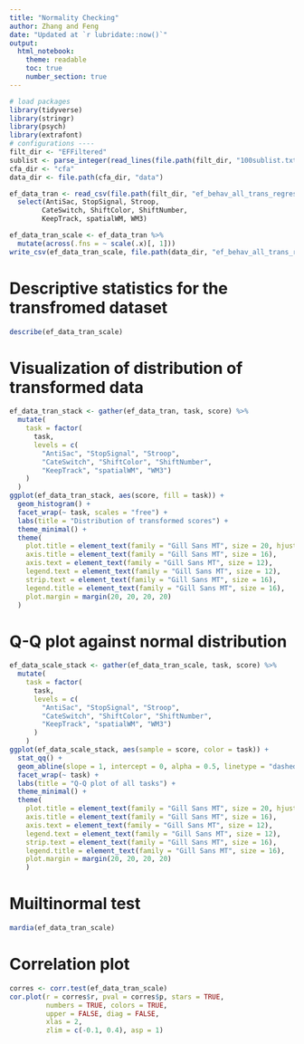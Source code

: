 ```yaml
---
title: "Normality Checking"
author: Zhang and Feng
date: "Updated at `r lubridate::now()`"
output:
  html_notebook:
    theme: readable
    toc: true
    number_section: true
---
```


```r
# load packages
library(tidyverse)
library(stringr)
library(psych)
library(extrafont)
# configurations ----
filt_dir <- "EFFiltered"
sublist <- parse_integer(read_lines(file.path(filt_dir, "100sublist.txt")))
cfa_dir <- "cfa"
data_dir <- file.path(cfa_dir, "data")
```

```r
ef_data_tran <- read_csv(file.path(filt_dir, "ef_behav_all_trans_regress.csv")) %>%
  select(AntiSac, StopSignal, Stroop,
        CateSwitch, ShiftColor, ShiftNumber,
        KeepTrack, spatialWM, WM3)
```


```r
ef_data_tran_scale <- ef_data_tran %>%
  mutate(across(.fns = ~ scale(.x)[, 1]))
write_csv(ef_data_tran_scale, file.path(data_dir, "ef_behav_all_trans_regress_scaled.csv"))
```

# Descriptive statistics for the transfromed dataset

```r
describe(ef_data_tran_scale)
```

# Visualization of distribution of transformed data

```r
ef_data_tran_stack <- gather(ef_data_tran, task, score) %>%
  mutate(
    task = factor(
      task,
      levels = c(
        "AntiSac", "StopSignal", "Stroop",
        "CateSwitch", "ShiftColor", "ShiftNumber",
        "KeepTrack", "spatialWM", "WM3")
    )
  )
ggplot(ef_data_tran_stack, aes(score, fill = task)) +
  geom_histogram() +
  facet_wrap(~ task, scales = "free") +
  labs(title = "Distribution of transformed scores") +
  theme_minimal() +
  theme(
    plot.title = element_text(family = "Gill Sans MT", size = 20, hjust = 0.5, margin = margin(b = 20)),
    axis.title = element_text(family = "Gill Sans MT", size = 16),
    axis.text = element_text(family = "Gill Sans MT", size = 12),
    legend.text = element_text(family = "Gill Sans MT", size = 12),
    strip.text = element_text(family = "Gill Sans MT", size = 16),
    legend.title = element_text(family = "Gill Sans MT", size = 16),
    plot.margin = margin(20, 20, 20, 20)
  )
```

# Q-Q plot against normal distribution

```r
ef_data_scale_stack <- gather(ef_data_tran_scale, task, score) %>%
  mutate(
    task = factor(
      task,
      levels = c(
        "AntiSac", "StopSignal", "Stroop",
        "CateSwitch", "ShiftColor", "ShiftNumber",
        "KeepTrack", "spatialWM", "WM3")
      )
    )
ggplot(ef_data_scale_stack, aes(sample = score, color = task)) +
  stat_qq() +
  geom_abline(slope = 1, intercept = 0, alpha = 0.5, linetype = "dashed") +
  facet_wrap(~ task) +
  labs(title = "Q-Q plot of all tasks") +
  theme_minimal() +
  theme(
    plot.title = element_text(family = "Gill Sans MT", size = 20, hjust = 0.5, margin = margin(b = 20)),
    axis.title = element_text(family = "Gill Sans MT", size = 16),
    axis.text = element_text(family = "Gill Sans MT", size = 12),
    legend.text = element_text(family = "Gill Sans MT", size = 12),
    strip.text = element_text(family = "Gill Sans MT", size = 16),
    legend.title = element_text(family = "Gill Sans MT", size = 16),
    plot.margin = margin(20, 20, 20, 20)
    )
```

# Muiltinormal test

```r
mardia(ef_data_tran_scale)
```

# Correlation plot

```r
corres <- corr.test(ef_data_tran_scale)
cor.plot(r = corres$r, pval = corres$p, stars = TRUE,
         numbers = TRUE, colors = TRUE, 
         upper = FALSE, diag = FALSE,
         xlas = 2,
         zlim = c(-0.1, 0.4), asp = 1)
```
